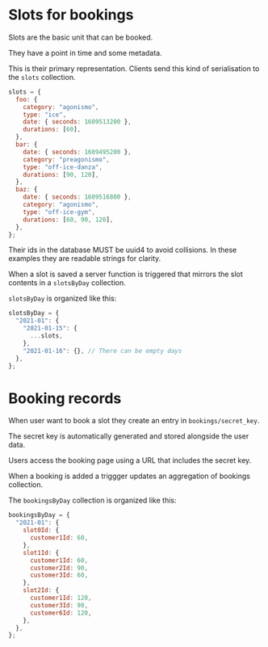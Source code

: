 
<Meta title="Slots" />

# Slots for bookings

Slots are the basic unit that can be booked.

They have a point in time and some metadata.

This is their primary representation. Clients send this kind of serialisation to the `slots` collection.

```javascript
slots = {
  foo: {
    category: "agonismo",
    type: "ice",
    date: { seconds: 1609513200 },
    durations: [60],
  },
  bar: {
    date: { seconds: 1609495200 },
    category: "preagonismo",
    type: "off-ice-danza",
    durations: [90, 120],
  },
  baz: {
    date: { seconds: 1609516800 },
    category: "agonismo",
    type: "off-ice-gym",
    durations: [60, 90, 120],
  },
};
```

Their ids in the database MUST be uuid4 to avoid collisions. In these examples they are readable strings for clarity.

When a slot is saved a server function is triggered that mirrors the slot contents in a `slotsByDay` collection.

`slotsByDay` is organized like this:

```javascript
slotsByDay = {
  "2021-01": {
    "2021-01-15": {
      ...slots,
    },
    "2021-01-16": {}, // There can be empty days
  },
};
```

# Booking records

When user want to book a slot they create an entry in `bookings/secret_key`.

The secret key is automatically generated and stored alongside the user data.

Users access the booking page using a URL that includes the secret key.

When a booking is added a triggger updates an aggregation of bookings collection.

The `bookingsByDay` collection is organized like this:

```javascript
bookingsByDay = {
  "2021-01": {
    slot0Id: {
      customer1Id: 60,
    },
    slot1Id: {
      customer1Id: 60,
      customer2Id: 90,
      customer3Id: 60,
    },
    slot2Id: {
      customer1Id: 120,
      customer3Id: 90,
      customer6Id: 120,
    },
  },
};
```

